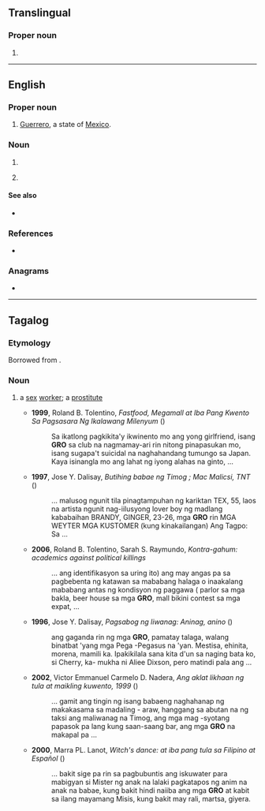 {{also|gro|Gro|-gro-|gró|grø}}

==Translingual==

===Proper noun===
{{head|mul|proper noun}}

# {{IATA|Girona–Costa Brava Airport||Girona||Catalonia||Spain}}

----

==English==

===Proper noun===
{{en-proper noun}}

# [[Guerrero]], a state of [[Mexico]].

===Noun===
{{en-noun}}

# {{init of|en|guest relation officer}}
# {{lb|en|Singapore}} {{init of|en|[[grassroots]] [[organization]]}}

====See also====
* {{l|en|girl rented overnight}}

===References===
* {{pedia|People's Association (Singapore)}}

===Anagrams===
* {{anagrams|en|a=gor|Org.|Rog|org|org.|rog}}

----

==Tagalog==

===Etymology===
Borrowed from {{bor|tl|en|GRO||prostitute, sex worker}}.

===Noun===
{{head|tl|noun}}

# {{lb|tl|derogatory|offensive}} a [[sex]] [[worker]]; a [[prostitute]]
#* '''1999''', Roland B. Tolentino, ''Fastfood, Megamall at Iba Pang Kwento Sa Pagsasara Ng Ikalawang Milenyum'' ({{ISBN| 9789715553001}})
#*: Sa ikatlong pagkikita&#39;y ikwinento mo ang yong girlfriend, isang '''GRO''' sa club na nagmamay-ari rin nitong pinapasukan mo, isang sugapa&#39;t suicidal na naghahandang tumungo sa Japan. Kaya isinangla mo ang lahat ng iyong alahas na ginto,&nbsp;...
#* '''1997''', Jose Y. Dalisay, ''Butihing babae ng Timog ; Mac Malicsi, TNT'' ({{ISBN| 9789715421423}})
#*: ... malusog ngunit tila pinagtampuhan ng kariktan TEX, 55, laos na artista ngunit nag-iilusyong lover boy ng madlang kababaihan BRANDY, GINGER, 23-26, mga '''GRO''' rin MGA WEYTER MGA KUSTOMER (kung kinakailangan) Ang Tagpo: Sa&nbsp;...
#* '''2006''', Roland B. Tolentino, Sarah S. Raymundo, ''Kontra-gahum: academics against political killings''
#*: ... ang identifikasyon sa uring ito) ang may angas pa sa pagbebenta ng katawan sa mababang halaga o inaakalang mababang antas ng kondisyon ng paggawa ( parlor sa mga bakla, beer house sa mga '''GRO''', mall bikini contest sa mga expat,&nbsp;...
#* '''1996''', Jose Y. Dalisay, ''Pagsabog ng liwanag: Aninag, anino'' ({{ISBN| 9789715421119}})
#*: ang gaganda rin ng mga '''GRO''', pamatay talaga, walang binatbat &#39;yang mga Pega -Pegasus na &#39;yan. Mestisa, ehinita, morena, mamili ka. Ipakikilala sana kita d&#39;un sa naging bata ko, si Cherry, ka- mukha ni Aliee Dixson, pero matindi pala ang&nbsp;...
#* '''2002''', Victor Emmanuel Carmelo D. Nadera, ''Ang aklat likhaan ng tula at maikling kuwento, 1999'' ({{ISBN| 9789715423335}})
#*: ... gamit ang tingin ng isang babaeng naghahanap ng makakasama sa madaling - araw, hanggang sa abutan na ng taksi ang maliwanag na Timog, ang mga mag -syotang papasok pa lang kung saan-saang bar, ang mga '''GRO''' na makapal pa&nbsp;...
#* '''2000''', Marra PL. Lanot, ''Witch's dance: at iba pang tula sa Filipino at Español'' ({{ISBN| 9789712709906}})
#*: ... bakit sige pa rin sa pagbubuntis ang iskuwater para mabigyan si Mister ng anak na lalaki pagkatapos ng anim na anak na babae, kung bakit hindi naiiba ang mga '''GRO''' at kabit sa ilang mayamang Misis, kung bakit may rali, martsa, giyera.
